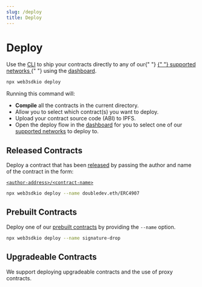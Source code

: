 ```yaml
---
slug: /deploy
title: Deploy
---
```



# Deploy

<div className="heroGrid">
<div>

<p>
  Use the <a href="https://docs.web3sdk.io/cli">CLI</a> to ship your
  contracts directly to any of our{" "}
  <a href="https://blog.web3sdk.io/guides/which-network-should-you-use/">
    {" "}
    supported networks
  </a>{" "}
  using the <a href="https://web3sdk.io/dashboard">dashboard</a>.
</p>

```bash
npx web3sdkio deploy
```

</div>

<div className="heroGridImageContainer">
  <YoutubeEmbed link={"https://www.youtube.com/embed/6EqumMCa-E8"} />
</div>
</div>

Running this command will:

- **Compile** all the contracts in the current directory.
- Allow you to select which contract(s) you want to deploy.
- Upload your contract source code (ABI) to IPFS.
- Open the deploy flow in the [dashboard](https://web3sdk.io/dashboard) for you to select one of
  our [supported networks](https://blog.web3sdk.io/guides/which-network-should-you-use) to deploy to.

<div className="row" style={{ marginBottom: 24 }}>
  <div className="col col--12" style={{ padding: 8 }}>
    <QuickstartCard
      name="Guide: Deploy A Smart Contract Using The CLI"
      description="Learn how to deploy any smart contract to one of our supported networks in one command."
      link="https://blog.web3sdk.io/guides/how-to-deploy-any-smart-contract-using-web3sdkio-cli/"
      image="/assets/icons/education.png"
    />
  </div>
</div>

## Released Contracts

Deploy a contract that has been [released](/release) by passing the author and name of the contract in the form:

[`<author-address>/<contract-name>`](https://web3sdk.io/dashboard/doubledev.eth/ERC4907)

```bash
npx web3sdkio deploy --name doubledev.eth/ERC4907
```

## Prebuilt Contracts

Deploy one of our [prebuilt contracts](/pre-built-contracts) by providing the `--name` option.

```bash
npx web3sdkio deploy --name signature-drop
```

## Upgradeable Contracts

We support deploying upgradeable contracts and the use of proxy contracts.

<div className="row" style={{ marginBottom: 24, flexWrap: "wrap" }}>
  <div className="col col--12" style={{ padding: 8 }}>
    <QuickstartCard
      name="Guide: Create & Deploy An Upgradeable Smart Contract"
      link="https://blog.web3sdk.io/guides/how-to-upgrade-smart-contracts-upgradeable-smart-contracts/"
      image="/assets/icons/education.png"
    />
  </div>
</div>
